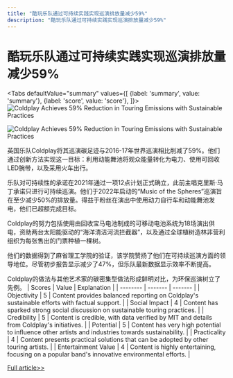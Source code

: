 ```yaml
---
title: "酷玩乐队通过可持续实践实现巡演排放量减少59%"
description: "酷玩乐队通过可持续实践实现巡演排放量减少59%"
---
```



# 酷玩乐队通过可持续实践实现巡演排放量减少59%


<Tabs
	defaultValue="summary"
	values={[
	{label: 'summary', value: 'summary'},
	{label: 'score', value: 'score'},
]}>
<TabItem value="summary">
<img
  src="https://image.informedainews.com/2024/06/Ent-azu-1717494876-0.jpg"
  alt="Coldplay Achieves 59% Reduction in Touring Emissions with Sustainable Practices"
/>

<img
  src="https://image.informedainews.com/2024/06/Ent-p58-1717494876-1.jpg"
  alt="Coldplay Achieves 59% Reduction in Touring Emissions with Sustainable Practices"
/>



英国乐队Coldplay将其巡演碳足迹与2016-17年世界巡演相比削减了59%。他们通过创新方法实现这一目标：利用动能舞池将观众能量转化为电力、使用可回收LED腕带，以及采用火车出行。

乐队对可持续性的承诺在2021年通过一项12点计划正式确立，此前主唱克里斯·马丁承诺只进行可持续巡演。他们于2022年启动的“Music of the Spheres”巡演旨在至少减少50%的排放量。得益于粉丝在演出中使用动力自行车和动能舞池发电，他们已超额完成目标。

Coldplay的努力包括使用由回收宝马电池制成的可移动电池系统为18场演出供电，资助两台太阳能驱动的“海洋清洁河流拦截器”，以及通过全球植树造林非营利组织为每张售出的门票种植一棵树。

他们的数据得到了麻省理工学院的验证，该学院赞扬了他们在可持续巡演方面的领导地位。尽管初步报告显示减少了47%，但乐队最新数据显示效率不断提高。

Coldplay的做法与其他艺术家的碳密集型做法形成鲜明对比，为环保巡演树立了先例。
</TabItem>
<TabItem value="score">
	| Scores     | Value   | Explanation |
	| -------- | ------- | ------- |
	| Objectivity  | 5    | Content provides balanced reporting on Coldplay's sustainable efforts with factual support.    |
	| Social Impact | 4     | Content has sparked strong social discussion on sustainable touring practices.    |
	| Credibility    | 5    | Content is credible, with data verified by MIT and details from Coldplay's initiatives.    |
	| Potential    | 5    | Content has very high potential to influence other artists and industries towards sustainability.    |
	| Practicality    | 4    | Content presents practical solutions that can be adopted by other touring artists.    |
	| Entertainment Value    | 4    | Content is highly entertaining, focusing on a popular band's innovative environmental efforts.    |
</TabItem>
</Tabs>

[Full article>>](https://www.theguardian.com/music/article/2024/jun/04/coldplay-world-tour-eco-friendly-emissions-target-music-of-spheres)
